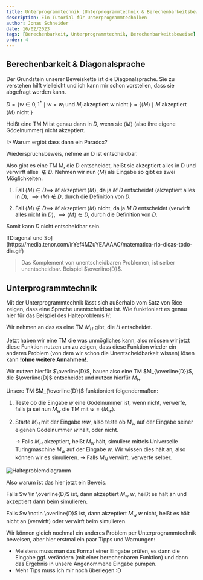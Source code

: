 ```yaml
---
title: Unterprogrammtechnik (Unterprogrammtechnik & Berechenbarkeitsbeweise)
description: Ein Tutorial für Unterprogrammtechniken
author: Jonas Schneider
date: 16/02/2023
tags: [Berechenbarkeit, Unterprogrammtechnik, Berechenbarkeitsbeweise]
order: 4
---
```


## Berechenbarkeit & Diagonalsprache 
Der Grundstein unserer Beweiskette ist die Diagonalsprache. Sie zu verstehen hilft vielleicht und ich kann mir schon vorstellen, dass sie abgefragt werden kann.

$D = \{w \in {0,1}^* \mid w = w_i \text{ und } M_i \text{ akzeptiert w nicht } \} = \{ \langle M \rangle \mid M \text{ akzeptiert } \langle M \rangle \text{ nicht } \}$

Heißt eine TM M ist genau dann in $D$, wenn sie $\langle M \rangle$ (also ihre eigene Gödelnummer) nicht akzeptiert. 

!> Warum ergibt dass dann ein Paradox?

Wiederspruchsbeweis, nehme an D ist entscheidbar. 

Also gibt es eine TM M, die D entscheidet, heißt sie akzeptiert alles in D und verwirft alles $\notin D$. Nehmen wir nun $\langle M \rangle$ als Eingabe so gibt es zwei Möglichkeiten:

1. Fall $\langle M \rangle \in D \implies$ $M$ akzeptiert $\langle M \rangle$, da ja $M$ $D$ entscheidet (akzeptiert alles in $D$), $\implies \langle M \rangle \notin D$, durch die Definition von $D$.

2. Fall $\langle M \rangle \notin D \implies$ $M$ akzeptiert $\langle M \rangle$ nicht, da ja $M$ $D$ entscheidet (verwirft alles nicht in $D$), $\implies \langle M \rangle \in D$, durch die Definition von $D$.

Somit kann $D$ nicht entscheidbar sein.

<div className="center">
  ![Diagonal und So](https://media.tenor.com/irYef4MZuYEAAAAC/matematica-rio-dicas-todo-dia.gif)
</div>

> Das Komplement von unentscheidbaren Problemen, ist selber unentscheidbar. Beispiel $\overline{D}$.

## Unterprogrammtechnik

Mit der Unterprogrammtechnik lässt sich außerhalb vom Satz von Rice zeigen, dass eine Sprache unentscheidbar ist. Wie funktioniert es genau hier für das Beispiel des Halteproblems $H$:

Wir nehmen an das es eine TM $M_H$ gibt, die $H$ entscheidet. 

Jetzt haben wir eine TM die was unmögliches kann, also müssen wir jetzt diese Funktion nutzen um zu zeigen, dass diese Funktion wieder ein anderes Problem (von dem wir schon die Unentscheidbarkeit wissen) lösen kann **!ohne weitere Annahmen!**.

Wir nutzen hierfür $\overline{D}$, bauen also eine TM $M_{\overline{D}}$, die $\overline{D}$ entscheidet und nutzen hierfür $M_H$.

Unsere TM $M_{\overline{D}}$ funktioniert folgendermaßen:

1. Teste ob die Eingabe $w$ eine Gödelnummer ist, wenn nicht, verwerfe, falls ja sei nun $M_w$ die TM mit $w = \langle M_w \rangle$.

2. Starte $M_H$ mit der Eingabe $ww$, also teste ob $M_w$ auf der Eingabe seiner eigenen Gödelnummer $w$ hält, oder nicht.
    
    -> Falls $M_H$ akzeptiert, heißt $M_w$ hält, simuliere mittels Universelle Turingmaschine $M_w$ auf der Eingabe $w$. Wir wissen dies hält an, also können wir es simulieren.
    -> Falls $M_H$ verwirft, verwerfe selber. 

![Halteproblemdiagramm](/teaching-assets/scil/Berechenbarkeit/Halteproblem-Beweis.png)

Also warum ist das hier jetzt ein Beweis.

Falls $w \in \overline{D}$ ist, dann akzeptiert $M_w$ $w$, heißt es hält an und akzeptiert dann beim simulieren.

Falls $w \notin \overline{D}$ ist, dann akzeptiert $M_w$ $w$ nicht, heißt es hält nicht an (verwirft) oder verwirft beim simulieren.

Wir können gleich nochmal ein anderes Problem per Unterprogrammtechnik beweisen, aber hier erstmal ein paar Tipps und Warnungen:

- Meistens muss man das Format einer Eingabe prüfen, es dann die Eingabe ggf. verändern (mit einer berechenbaren Funktion) und dann das Ergebnis in unsere Angenommene Eingabe pumpen. 
- Mehr Tips muss ich mir noch überlegen :D

